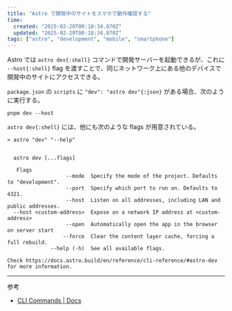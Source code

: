 ```yaml
---
title: "Astro で開発中のサイトをスマホで動作確認する"
time:
  created: "2025-02-20T00:18:34.870Z"
  updated: "2025-02-20T00:18:34.870Z"
tags: ["astro", "development", "mobile", "smartphone"]
---
```


Astro では `astro dev{:shell}` コマンドで開発サーバーを起動できるが、これに `--host{:shell}` flag を渡すことで、同じネットワーク上にある他のデバイスで開発中のサイトにアクセスできる。

`package.json` の `scripts` に `"dev": "astro dev"{:json}` がある場合、次のように実行する。

```shell
pnpm dev --host
```

`astro dev{:shell}` には、他にも次のような flags が用意されている。

```shell title="Terminal"
> astro "dev" "--help"


  astro dev [...flags]

   Flags 
                   --mode  Specify the mode of the project. Defaults to "development".
                   --port  Specify which port to run on. Defaults to 4321.
                   --host  Listen on all addresses, including LAN and public addresses.
  --host <custom-address>  Expose on a network IP address at <custom-address>
                   --open  Automatically open the app in the browser on server start
                  --force  Clear the content layer cache, forcing a full rebuild.
              --help (-h)  See all available flags.

Check https://docs.astro.build/en/reference/cli-reference/#astro-dev for more information.
```

---

参考

- [CLI Commands | Docs](https://docs.astro.build/en/reference/cli-reference/#astro-dev)

